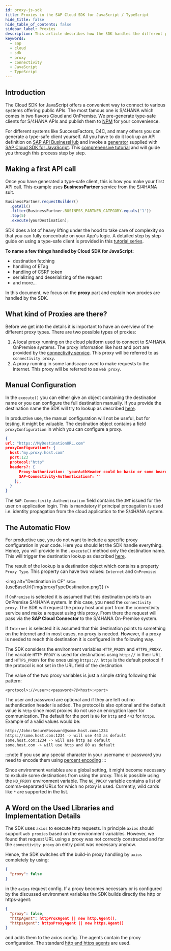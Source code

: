 ```yaml
---
id: proxy-js-sdk
title: Proxies in the SAP Cloud SDK for JavaScript / TypeScript
hide_title: false
hide_table_of_contents: false
sidebar_label: Proxies
description: This article describes how the SDK handles the different proxy options and how they are configured.
keywords:
  - sap
  - cloud
  - sdk
  - proxy
  - connectivity
  - JavaScript
  - TypeScript
---
```



## Introduction

The Cloud SDK for JavaScript offers a convenient way to connect to various systems offering public APIs. The most famous one is S/4HANA which comes in two flavors Cloud and OnPremise. We pre-generate type-safe clients for S/4HANA APIs and publish them to [NPM](https://www.npmjs.com/search?q=%40sap%2Fcloud-sdk-vdm-*) for your convenience.

For different systems like SuccessFactors, C4C, and many others you can generate a type-safe client yourself. All you have to do it look up an API definition on [SAP API BusinessHub](https://api.sap.com/) and invoke a [generator](../odata/generate-typed-odata-v2-and-v4-client-for-javascript-and-typescript) supplied with [SAP Cloud SDK for JavaScript](https://github.com/SAP/cloud-sdk-js). This [comprehensive tutorial](https://developers.sap.com/tutorials/cloudsdk-js-generator.html) and will guide you through this process step by step.

## Making a first API call

Once you have generated a type-safe client, this is how you make your first API call. This example uses **BusinessPartner** service from the S/4HANA suit.

```js
BusinessPartner.requestBuilder()
  .getAll()
  .filter(BusinessPartner.BUSINESS_PARTNER_CATEGORY.equals('1'))
  .top(5)
  .execute(yourDestination);
```

SDK does a lot of heavy lifting under the hood to take care of complexity so that you can fully concentrate on your App's logic. A detailed step by step guide on using a type-safe client is provided in this [tutorial series](https://developers.sap.com/group.s4sdk-js-cloud-foundry.html).

**To name a few things handled by Cloud SDK for JavaScript:**

- destination fetching
- handling of ETag
- handling of CSRF token
- serializing and deserializing of the request
- and more...

In this document, we focus on the **proxy** part and explain how proxies are handled by the SDK.

## What kind of Proxies are there?

Before we get into the details it is important to have an overview of the different proxy types.
There are two possible types of proxies:

1. A local proxy running on the cloud platform used to connect to S/4HANA OnPremise systems.
   The proxy information like host and port are provided by the [connectivity service](https://help.sap.com/viewer/cca91383641e40ffbe03bdc78f00f681/Cloud/en-US/daca64dacc6148fcb5c70ed86082ef91.html#loiodaca64dacc6148fcb5c70ed86082ef91__services).
   This proxy will be referred to as `connectivity proxy`.
2. A proxy running in some landscape used to make requests to the internet.
   This proxy will be referred to as `web proxy`.

## Manual Configuration

In the `execute()` you can either give an object containing the destination name or you can configure the full destination manually.
If you provide the destination name the SDK will try to lookup as described [here](destination.mdx).

In productive use, the manual configuration will not be useful, but for testing, it might be valuable.
The destination object contains a field `proxyConfiguration` in which you can configure a proxy.

```JSON
{
url: "https://MyDestinationURL.com"
proxyConfiguration?: {
  host:"my.proxy.host.com"
  port:123
  protocol:"http"
  headers?: {
      Proxy-Authorization: 'yourAuthHeader could be basic or some bearer token'
      SAP-Connectivity-Authentication?: ''
    };,
  }
}
```

The `SAP-Connectivity-Authentication` field contains the `JWT` issued for the user on application login. This is mandatory if principal propagation is used i.e. identity propagation from the cloud application to the S/4HANA system.

## The Automatic Flow

For productive use, you do not want to include a specific proxy configuration in your code.
Here you should let the SDK handle everything.
Hence, you will provide in the `.execute()` method only the destination name.
This will trigger the destination lookup as described [here](destination-js-sdk).

The result of the lookup is a destination object which contains a property `Proxy Type`.
This property can have two values: `Internet` and `OnPremise`:

<img alt="Destination in CF" src={useBaseUrl('img/proxyTypeDestination.png')} />

if `OnPremise` is selected it is assumed that this destination points to an OnPremise S/4HANA system.
In this case, you need the `connectivity proxy`.
The SDK will request the proxy host and port from the connectivity service and make a request using this proxy.
From there the request will pass via the **SAP Cloud Connector** to the S/4HANA On-Premise system.

If `Internet` is selected it is assumed that this destination points to something on the Internet and in most cases, no proxy is needed.
However, if a proxy is needed to reach this destination it is configured in the following way.

The SDK considers the environment variables `HTTP_PROXY` and `HTTPS_PROXY`.
The variable `HTTP_PROXY` is used for destinations using `http://` in their URL and `HTTPS_PROXY` for the ones using `https://`.
`https` is the default protocol if the protocol is not set in the URL field of the destination.

The value of the two proxy variables is just a simple string following this pattern:

```
<protocol>://<user>:<password>?@<host>:<port>
```

The user and password are optional and if they are left out no authentication header is added.
The protocol is also optional and the default value is `http` since most proxies do not use an encryption layer for communication.
The default for the port is `80` for `http` and `443` for `https`. Example of a valid values would be:

```bash script
http://John:SecurePassword@some.host.com:1234
https://some.host.com:1234 -> will use 443 as default
some.host.com:1234 -> will use http as default
some.host.com -> will use http and 80 as default
```

:::note
If you use any special character in your username or password you need to encode them using [percent encoding](https://en.wikipedia.org/wiki/Percent-encoding)
:::

Since environment variables are a global setting, it might become necessary to exclude some destinations from using the proxy.
This is possible using the `NO_PROXY` environment variable.
The `NO_PROXY` variable contains a list of comma-separated URLs for which no proxy is used.
Currently, wild cards like `*` are supported in the list.

## A Word on the Used Libraries and Implementation Details

The SDK uses `axios` to execute http requests.
In principle `axios` should support `web proxies` based on the environment variables.
However, we found that request URL using a proxy was not correctly constructed and for the `connectivity proxy` an entry point was necessary anyhow.

Hence, the SDK switches off the build-in proxy handling by `axios` completely by using:

```json
{
  "proxy": false
}
```

in the `axios` request config.
If a proxy becomes necessary or is configured by the discussed environment variables the SDK builds directly the http or https-agent:

```json
{
  "proxy": false,
  "httpAgent": httpProxAgent || new http.Agent(),
  "httpsAgent": httpsProxyAgent || new https.Agent()
}
```

and adds them to the axios config. The agents contain the proxy configuration.
The standard [http and https agents](https://www.npmjs.com/package/http-proxy-agent) are used.
